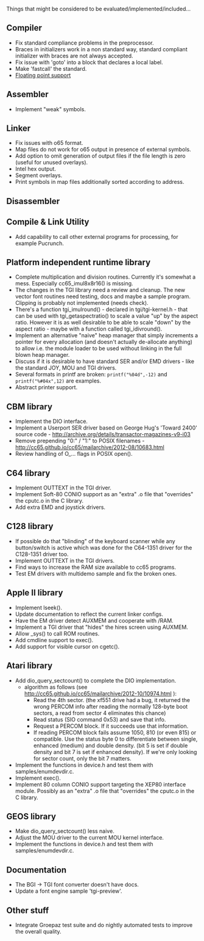 Things that might be considered to be evaluated/implemented/included...

== Compiler ==
* Fix standard compliance problems in the preprocessor.
* Braces in initializers work in a non standard way, standard compliant initializer with braces are not always accepted.
* Fix issue with 'goto' into a block that declares a local label.
* Make 'fastcall' the standard.
* [[Roadmap|Floating point support]]

== Assembler ==
* Implement "weak" symbols.

== Linker ==
* Fix issues with o65 format.
* Map files do not work for o65 output in presence of external symbols. 
* Add option to omit generation of output files if the file length is zero (useful for unused overlays).
* Intel hex output.
* Segment overlays.
* Print symbols in map files additionally sorted according to address.

== Disassembler ==

== Compile & Link Utility ==
* Add capability to call other external programs for processing, for example Pucrunch.

== Platform independent runtime library ==
* Complete multiplication and division routines. Currently it's somewhat a mess. Especially cc65_imul8x8r16() is missing.
* The changes in the TGI library need a review and cleanup. The new vector font routines need testing, docs and maybe a sample program. Clipping is probably not implemented (needs check).
* There's a function tgi_imulround() - declared in tgi/tgi-kernel.h - that can be used with tgi_getaspectratio() to scale a value "up" by the aspect ratio. However it is as well desirable to be able to scale "down" by the aspect ratio - maybe with a function called tgi_idivround().
* Implement an alternative "naive" heap manager that simply increments a pointer for every allocation (and doesn't actually de-allocate anything) to allow i.e. the module loader to be used without linking in the full blown heap manager.
* Discuss if it is desirable to have standard SER and/or EMD drivers - like the standard JOY, MOU and TGI drivers.
* Several formats in printf are broken: <code>printf("%04d",-12)</code> and <code>printf("%#04x",12)</code> are examples.
* Abstract printer support.

== CBM library ==
* Implement the DIO interface.
* Implement a Userport SER driver based on George Hug's 'Toward 2400' source code - http://archive.org/details/transactor-magazines-v9-i03
* Remove prepending "0:" / "1:" to POSIX filenames - http://cc65.github.io/cc65/mailarchive/2012-08/10683.html
* Review handling of O_... flags in POSIX open().

== C64 library ==
* Implement OUTTEXT in the TGI driver.
* Implement Soft-80 CONIO support as an "extra" .o file that "overrides" the cputc.o in the C library.
* Add extra EMD and joystick drivers.

== C128 library ==
* If possible do that "blinding" of the keyboard scanner while any button/switch is active which was done for the C64-1351 driver for the C128-1351 driver too.
* Implement OUTTEXT in the TGI drivers.
* Find ways to increase the RAM size available to cc65 programs.
* Test EM drivers with multidemo sample and fix the broken ones.

== Apple II library ==
* Implement lseek().
* Update documentation to reflect the current linker configs.
* Have the EM driver detect AUXMEM and cooperate with /RAM.
* Implement a TGI driver that "hides" the hires screen using AUXMEM.
* Allow _sys() to call ROM routines.
* Add cmdline support to exec().
* Add support for visible cursor on cgetc().

== Atari library ==
* Add dio_query_sectcount() to complete the DIO implementation.
** algorithm as follows (see http://cc65.github.io/cc65/mailarchive/2012-10/10974.html ):
*** Read the 4th sector. (the xf551 drive had a bug, it returned the wrong PERCOM info after reading the normally 128-byte boot sectors, a read from sector 4 eliminates this chance)
*** Read status (SIO command 0x53) and save that info.
*** Request a PERCOM block. If it succeeds use that information.
*** If reading PERCOM block fails assume 1050, 810 (or even 815) or compatible. Use the status byte 0 to differentiate between single, enhanced (medium) and double density. (bit 5 is set if double density and bit 7 is set if enhanced density). If we're only looking for sector count, only the bit 7 matters.
* Implement the functions in device.h and test them with samples/enumdevdir.c.
* Implement exec().
* Implement 80 column CONIO support targeting the XEP80 interface module. Possibly as an "extra" .o file that "overrides" the cputc.o in the C library.

== GEOS library ==
* Make dio_query_sectcount() less naive.
* Adjust the MOU driver to the current MOU kernel interface.
* Implement the functions in device.h and test them with samples/enumdevdir.c.

== Documentation ==
* The BGI → TGI font converter doesn't have docs.
* Update a font engine sample 'tgi-preview'.

== Other stuff ==
* Integrate Groepaz test suite and do nightly automated tests to improve the overall quality.
